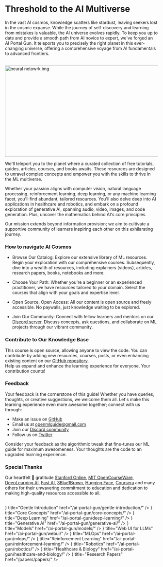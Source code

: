 
# Threshold to the AI Multiverse

In the vast AI cosmos, knowledge scatters like stardust, leaving seekers lost in the cosmic expanse. While the journey of self-discovery and learning from mistakes is valuable, the AI universe evolves rapidly. To keep you up to date and provide a smooth path from AI novice to expert, we've forged an AI Portal Gun. It teleports you to precisely the right planet in this ever-changing universe, offering a comprehensive voyage from AI fundamentals to advanced frontiers.

<br/>


<div style={{ position: "relative" }}>
  <Image
    src="/static/img/llm.jpg"
    alt="neural netowrk img"
    height="300"
    width="1000"
    priority
  />
</div>

We'll teleport you to the planet where a curated collection of free tutorials, guides, articles, courses, and books awaits. These resources are designed to unravel complex concepts and empower you with the skills to thrive in the ML multiverse.

Whether your passion aligns with computer vision, natural language processing, reinforcement learning, deep learning, or any machine learning facet, you'll find abundant, tailored resources. You'll also delve deep into AI applications in healthcare and robotics, and embark on a profound exploration of generative AI, spanning audio, video, images, and code generation. Plus, uncover the mathematics behind AI's core principles.

Our mission extends beyond information provision; we aim to cultivate a supportive community of learners inspiring each other on this exhilarating journey. 

### How to navigate AI Cosmos

- Browse Our Catalog: Explore our extensive library of ML resources. Begin your exploration with our comprehensive courses. Subsequently, dive into a wealth of resources, including explainers (videos), articles, research papers, books, notebooks and more.

- Choose Your Path: Whether you're a beginner or an experienced practitioner, we have resources tailored to your domain. Select the courses that align with your goals and expertise level.

- Open Source, Open Access: All our content is open source and freely accessible. No paywalls, just knowledge waiting to be explored.

- Join Our Community: Connect with fellow learners and mentors on our [Discord server](https://discord.gg/sPEeV3E7tS). Discuss concepts, ask questions, and collaborate on ML projects through our vibrant community.

### Contribute to Our Knowledge Base

This course is open source, allowing anyone to view the code. You can contribute by adding new resources, courses, posts, or even enhancing existing content on our [GitHub repository](https://github.com/severus27/OpenML-Guide). \
Help us expand and enhance the learning experience for everyone. Your contribution counts!

### Feedback

Your feedback is the cornerstone of this guide! Whether you have queries, thoughts, or creative suggestions, we welcome them all. Let's make this learning experience even more awesome together; connect with us through:

- Make an issue on [GitHub](https://github.com/severus27/OpenML-Guide)
- Email us at [openmlguide@gmail.com](mailto:openmlguide@gmail.com)
- Join our [Discord community](https://discord.gg/sPEeV3E7tS) 
- Follow us on [Twitter](https://twitter.com/AIPortalGun)

Consider your feedback as the algorithmic tweak that fine-tunes our ML guide for maximum awesomeness. Your thoughts are the code to an upgraded learning experience. 

### Special Thanks

Our heartfelt 💚 gratitude [Stanford Online](https://online.stanford.edu/), [MIT OpenCourseWare](https://ocw.mit.edu/), [DeepLearning AI](https://www.deeplearning.ai/), [Fast.AI](https://www.fast.ai/), [3Blue1Brown](https://www.youtube.com/@3blue1brown), [Hugging Face](https://huggingface.co/), [Coursera](http://coursera.org/) and many others for their unwavering commitment to education and dedication to making high-quality resources accessible to all.


 
<br/>

<Cards>
  <Card icon={<GiOctopus />} title="Gentle Introdution" href="/ai-portal-gun/gentle-introduction/" />
  <Card icon={<GiBrain />} title="Core Concepts" href="/ai-portal-gun/core-concepts/" />
  <Card icon={<RiAliensFill />} title="Deep Learning" href="/ai-portal-gun/deep-learning/" />
  <Card icon={<IoColorPaletteSharp />} title="Generative AI" href="/ai-portal-gun/generative-ai/" />
  <Card icon={<SiOctopusdeploy />} title="Models" href="/ai-portal-gun/models/" />
  <Card icon={<FaLaptop />} title="Web UI for LLMs" href="/ai-portal-gun/webui/" />
  <Card icon={<IoSettingsOutline />} title="MLOps" href="/ai-portal-gun/mlops/" />
  <Card icon={<BsJoystick />} title="Reinforcement Learning" href="/ai-portal-gun/reinforcement-learning/" />
  <Card icon={<FaRobot />} title="Robotics" href="/ai-portal-gun/robotics/" />
  <Card icon={<GiDna1 />} title="Healthcare & Biology" href="/ai-portal-gun/healthcare-and-biology/" />
  <Card icon={<IoDocumentText />} title="Research Papers" href="/papers/papers/" />
</Cards>